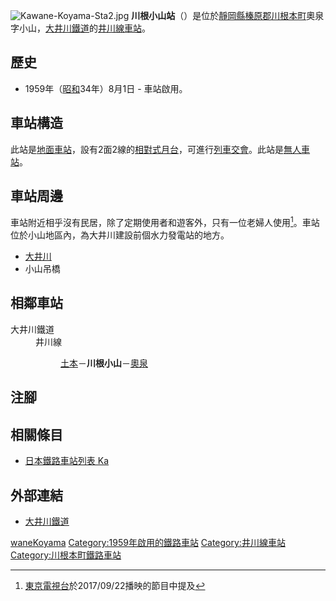 {{NoteTA|G1=Transport
|T=zh-hans:川根小山站;zh-hk:川根小山站;zh-tw:川根小山車站;
|1=zh-hans:川根小山站;zh-hk:川根小山站;zh-tw:川根小山車站;
}}
{{Infobox station
|公司色 = #ff4f00
|站名 = 川根小山
|圖片 = Kawane-Koyama-Sta.jpg
|圖片說明 = 站內
|日文原名 = 川根小山
|平假名 = かわねこやま
|羅馬拼音 = KAWANE KOYAMA
|副站名 = 
|電報略號 = 
|所在地 = {{JPN}}[[靜岡縣|靜岡縣]][[榛原郡|榛原郡]][[川根本町|川根本町]]奧泉字小山
|座標 = {{coord|35|8|30.47|N|138|8|27.62|E|type:railwaystation_region:JP-24|display=inline,title}}
|車站構造 = [[地面車站|地面車站]]
|月台配置 = 2面2線
|啟用年月日 = 1959年（昭和34年）8月1日
|廢站年月日 = 
|乘客人數 = 0.6
|上下車人次 = 
|統計年度 = 2018
|轉車 = 
|全寬備註 = 海拔：354米<br>[[無人車站|無人車站]]
|adjacent = {{Adjacent stations|system=大井川鐵道|line=井川線|left=土本|right=奧泉|note-left=1.9km|note-mid=距離[[千頭站|千頭]]5.8km|note-right=1.7km}}
}}
[[File:Kawane-Koyama-Sta2.jpg|thumb]]
'''川根小山站'''（{{jpn|j=川根小山駅|hg=かわねこやまえき|rm=Kawane-Koyama eki|f=y}}）是位於[[靜岡縣|靜岡縣]][[榛原郡|榛原郡]][[川根本町|川根本町]]奧泉字小山，[[大井川鐵道|大井川鐵道]]的[[井川線|井川線]][[鐵路車站|車站]]。

== 歷史 ==
* 1959年（[[昭和|昭和]]34年）8月1日 - 車站啟用。

== 車站構造 ==
此站是[[地面車站|地面車站]]，設有2面2線的[[相對式月台|相對式月台]]，可進行[[列車交會|列車交會]]。此站是[[無人車站|無人車站]]。

== 車站周邊 ==
車站附近相乎沒有民居，除了定期使用者和遊客外，只有一位老婦人使用<ref>[[東京電視台|東京電視台]]{{lang|ja|所さんの学校では教えてくれないそこんトコロ!}}於2017/09/22播映的節目中提及</ref>。車站位於小山地區內，為大井川建設前個水力發電站的地方。
* [[大井川|大井川]]
* 小山吊橋

== 相鄰車站 ==
; 大井川鐵道
: 井川線
:: [[土本站|土本]]－'''川根小山'''－[[奧泉站|奧泉]]
== 注腳 ==
{{Reflist}}
== 相關條目 ==
* [[日本鐵路車站列表_Ka|日本鐵路車站列表 Ka]]
== 外部連結 ==
* [http://www.oigawa-railway.co.jp/ 大井川鐵道] {{Wayback|url=http://www.oigawa-railway.co.jp/ |date=20210817233110 }}{{ja icon}}
{{井川線}}
{{DEFAULTSORT:Kawane-Koyama}}
[[Category:日本鐵路車站_Ka|waneKoyama]]
[[Category:1959年啟用的鐵路車站|Category:1959年啟用的鐵路車站]]
[[Category:井川線車站|Category:井川線車站]]
[[Category:川根本町鐵路車站|Category:川根本町鐵路車站]]